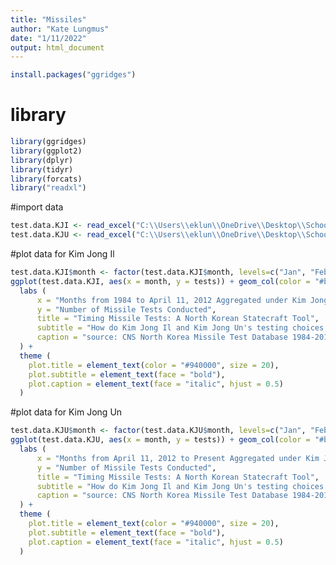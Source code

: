---
title: "Missiles"
author: "Kate Lungmus"
date: "1/11/2022"
output: html_document
---


```{R}
install.packages("ggridges")
```

# library
```{R}
library(ggridges)
library(ggplot2)
library(dplyr)
library(tidyr)
library(forcats)
library("readxl")
```

#import data
```{R}
test.data.KJI <- read_excel("C:\\Users\\eklun\\OneDrive\\Desktop\\School\\API 222A\\data\\testdata1.xlsx")
test.data.KJU <- read_excel("C:\\Users\\eklun\\OneDrive\\Desktop\\School\\API 222A\\data\\testdata2.xlsx")
```

#plot data for Kim Jong Il
```{R}
test.data.KJI$month <- factor(test.data.KJI$month, levels=c("Jan", "Feb", "Mar", "Apr", "May", "Jun", "Jul", "Aug", "Sep", "Oct", "Nov", "Dec"))
ggplot(test.data.KJI, aes(x = month, y = tests)) + geom_col(color = "#b22222", fill = "#b22222") + 
  labs (
      x = "Months from 1984 to April 11, 2012 Aggregated under Kim Jong Il",
      y = "Number of Missile Tests Conducted",
      title = "Timing Missile Tests: A North Korean Statecraft Tool",
      subtitle = "How do Kim Jong Il and Kim Jong Un's testing choices stack up?",
      caption = "source: CNS North Korea Missile Test Database 1984-2017; open-source news reporting 2017-2022"
  ) +
  theme (
    plot.title = element_text(color = "#940000", size = 20),
    plot.subtitle = element_text(face = "bold"),
    plot.caption = element_text(face = "italic", hjust = 0.5)
  )
```
#plot data for Kim Jong Un
```{R}
test.data.KJU$month <- factor(test.data.KJU$month, levels=c("Jan", "Feb", "Mar", "Apr", "May", "Jun", "Jul", "Aug", "Sep", "Oct", "Nov", "Dec"))
ggplot(test.data.KJU, aes(x = month, y = tests)) + geom_col(color = "#b22222", fill = "#b22222") + 
  labs (
      x = "Months from April 11, 2012 to Present Aggregated under Kim Jong Un",
      y = "Number of Missile Tests Conducted",
      title = "Timing Missile Tests: A North Korean Statecraft Tool",
      subtitle = "How do Kim Jong Il and Kim Jong Un's testing choices stack up?",
      caption = "source: CNS North Korea Missile Test Database 1984-2017; open-source news reporting 2017-2022"
  ) +
  theme (
    plot.title = element_text(color = "#940000", size = 20),
    plot.subtitle = element_text(face = "bold"),
    plot.caption = element_text(face = "italic", hjust = 0.5)
  )
```



